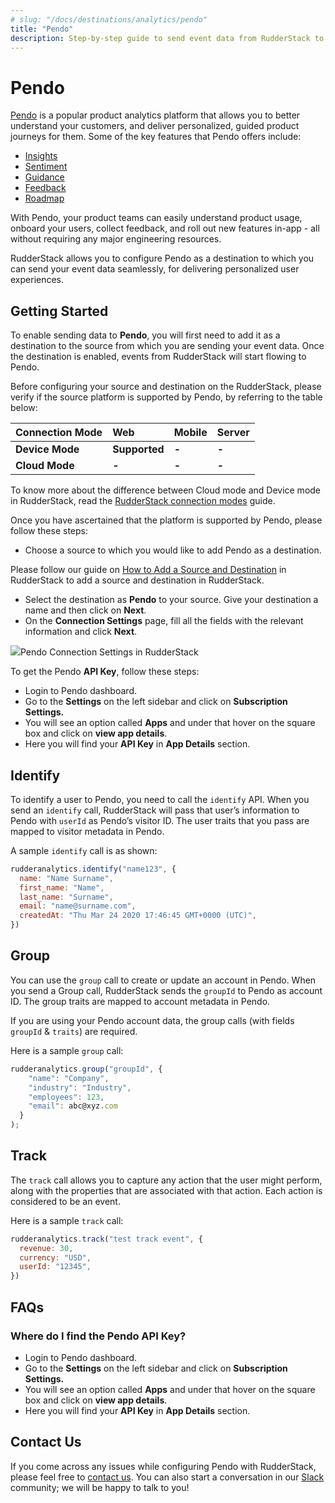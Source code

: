 ```yaml
---
# slug: "/docs/destinations/analytics/pendo"
title: "Pendo"
description: Step-by-step guide to send event data from RudderStack to Pendo.
---
```


# Pendo

[Pendo](https://www.pendo.io/) is a popular product analytics platform that allows you to better understand your customers, and deliver personalized, guided product journeys for them. Some of the key features that Pendo offers include:

- [Insights](https://www.pendo.io/product/insights/)
- [Sentiment](https://www.pendo.io/product/sentiment/)
- [Guidance](https://www.pendo.io/product/guidance/)
- [Feedback](https://www.pendo.io/product/feedback/)
- [Roadmap](https://www.pendo.io/product/roadmap/)

With Pendo, your product teams can easily understand product usage, onboard your users, collect feedback, and roll out new features in-app - all without requiring any major engineering resources.

RudderStack allows you to configure Pendo as a destination to which you can send your event data seamlessly, for delivering personalized user experiences.

## Getting Started

To enable sending data to **Pendo**, you will first need to add it as a destination to the source from which you are sending your event data. Once the destination is enabled, events from RudderStack will start flowing to Pendo.

Before configuring your source and destination on the RudderStack, please verify if the source platform is supported by Pendo, by referring to the table below:

| **Connection Mode** | **Web**       | **Mobile** | **Server** |
| :------------------ | :------------ | :--------- | :--------- |
| **Device Mode**     | **Supported** | **-**      | **-**      |
| **Cloud Mode**      | **-**         | **-**      | **-**      |

<div class="infoBlock">

To know more about the difference between Cloud mode and Device mode in RudderStack, read the <a href="https://rudderstack.com/docs/rudderstack-cloud/rudderstack-connection-modes/">RudderStack connection modes</a> guide.

</div>

Once you have ascertained that the platform is supported by Pendo, please follow these steps:

- Choose a source to which you would like to add Pendo as a destination.

<div class="infoBlock">

Please follow our guide on <a href="https://rudderstack.com/docs/connections/adding-source-and-destination-rudderstack/">How to Add a Source and Destination</a> in RudderStack to add a source and destination in RudderStack.

</div>

- Select the destination as **Pendo** to your source. Give your destination a name and then click on **Next**.
- On the **Connection Settings** page, fill all the fields with the relevant information and click **Next**.

<img src="../../assets/screenshot-2020-11-27-at-2.29.18-pm.png" /><span class="imageTitle">Pendo Connection Settings in RudderStack</span>

<div class="infoBlock">

To get the Pendo **API Key**, follow these steps:
  <ul>
    <li>Login to Pendo dashboard.</li>
    <li>Go to the <strong>Settings</strong> on the left sidebar and click on <strong>Subscription Settings.</strong></li>
    <li>You will see an option called <strong>Apps</strong> and under that hover on the square box and click on <strong>view app details</strong>.</li>
    <li>Here you will find your <strong>API Key</strong> in <strong>App Details</strong> section.
    </li>
  </ul>
</div>

## Identify

To identify a user to Pendo, you need to call the `identify` API. When you send an `identify` call, RudderStack will pass that user’s information to Pendo with `userId` as Pendo’s visitor ID. The user traits that you pass are mapped to visitor metadata in Pendo.

A sample `identify` call is as shown:

```javascript
rudderanalytics.identify("name123", {
  name: "Name Surname",
  first_name: "Name",
  last_name: "Surname",
  email: "name@surname.com",
  createdAt: "Thu Mar 24 2020 17:46:45 GMT+0000 (UTC)",
})
```

## Group

You can use the `group` call to create or update an account in Pendo. When you send a Group call, RudderStack sends the `groupId` to Pendo as account ID. The group traits are mapped to account metadata in Pendo.

<div class="infoBlock">

If you are using your Pendo account data, the group calls (with fields <code class="inline-code">groupId</code> & <code class="inline-code">traits</code>) are required.

</div>

Here is a sample `group` call:

```javascript
rudderanalytics.group("groupId", {
    "name": "Company",
    "industry": "Industry",
    "employees": 123,
    "email": abc@xyz.com
  }
);
```

## Track

The `track` call allows you to capture any action that the user might perform, along with the properties that are associated with that action. Each action is considered to be an event.

Here is a sample `track` call:

```javascript
rudderanalytics.track("test track event", {
  revenue: 30,
  currency: "USD",
  userId: "12345",
})
```

## FAQs

### Where do I find the Pendo API Key?

- Login to Pendo dashboard.
- Go to the **Settings** on the left sidebar and click on **Subscription Settings.**
- You will see an option called **Apps** and under that hover on the square box and click on **view app details**.
- Here you will find your **API Key** in **App Details** section.

## Contact Us

If you come across any issues while configuring Pendo with RudderStack, please feel free to [contact us](mailto:%20docs@rudderstack.com). You can also start a conversation in our [Slack](https://rudderstack.com/join-rudderstack-slack-community) community; we will be happy to talk to you!
